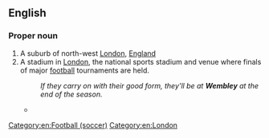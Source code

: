==English==
{{wikipedia}}

===Proper noun===
{{wikipedia|Wembley Stadium}}
{{en-proper noun}}

# A suburb of north-west [[London]], [[England]]
# A stadium in [[London]], the national sports stadium and venue where finals of major [[football]] tournaments are held.
#: ''If they carry on with their good form, they'll be at '''Wembley''' at the end of the season.''
#* {{quote-journal
|date=April 11, 2011
|author=Phil McNulty
|title=Liverpool 3 - 0 Man City
|work=BBC Sport
|url=http://news.bbc.co.uk/sport2/hi/football/eng_prem/9449111.stm
|page=
|passage=Dirk Kuyt sandwiched a goal in between Carroll's double as City endured a night of total misery, with captain Carlos Tevez limping off early on with a hamstring strain that puts a serious question mark over his participation in Saturday's FA Cup semi-final against Manchester United at '''Wembley'''.}}

[[Category:en:Football (soccer)]]
[[Category:en:London]]